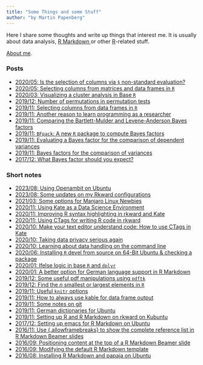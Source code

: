 ```yaml
---
title: "Some Things and some Stuff"
author: "by Martin Papenberg"
---
```


Here I share some thoughts and write up things that interest me. It is 
usually about data analysis, <a href="http://rmarkdown.rstudio.com/" 
target="_blank"> R Markdown </a>or other <a 
href="https://www.r-project.org/" target="_blank">R</a>-related stuff.

[About me](../about/index.html).

### Posts

- <a href="29-NSE.html">2020/05: Is the selection of columns via `$` non-standard evaluation?</a>
- <a href="28-columns-matrices.html">2020/05: Selecting columns from matrices and data frames in `R`</a>
- <a href="26_cluster-plot.html">2020/03: Visualizing a cluster analysis in Base `R`</a>
- <a href="22_permut-tests.html">2019/12: Number of permutations in permutation tests</a>
- <a href="19-columns.html">2019/11: Selecting columns from data frames in `R`</a>
- <a href="17_why-program.html">2019/11: Another reason to learn programming as a researcher</a>
- <a href="15_SimBFpack.html">2019/11: Comparing the Bartlett-Mulder and Levene-Anderson Bayes factors</a>
- <a href="14_BFpack.html">2019/11: `BFpack`: A new `R` package to compute Bayes factors</a>
- <a href="13_varBF_Simulation.html">2019/11: Evaluating a Bayes factor for the comparison of dependent variances</a>
- <a href="12_BF_Dependent_SD.html">2019/11: Bayes factors for the comparison of variances</a>
- <a href="06_BFSize.html">2017/12: What Bayes factor should you expect?</a>

### Short notes

- <a href="40_using_openambit.html">2023/08: Using Openambit on Ubuntu</a>
- <a href="39_updates_rkward.html">2023/08: Some updates on my Rkward configurations</a>
- <a href="38_manjaro.html">2021/03: Some options for Manjaro Linux Newbies</a>
- <a href="36-kate_ds.html">2020/11: Using Kate as a Data Science Environment</a>
- <a href="35_rsyntax.html">2020/11: Improving R syntax highlighting in rkward and Kate</a>
- <a href="34_ctags-2.html">2020/11: Using CTags for writing R code in rkward</a>
- <a href="33_ctags.html">2020/10: Make your text editor understand code: How to use CTags in Kate</a>
- <a href="32_Privacy.html">2020/10: Taking data privacy serious again</a>
- <a href="31_Data-Science-CL.html">2020/10: Learning about data handling on the command line</a>
- <a href="30_R-from-source.html">2020/06: Installing `R` devel from source on 64-Bit Ubuntu & checking a package</a>
- <a href="25_ifelse.html">2020/01: Ifelse logic in base `R` and `dplyr`</a>
- <a href="24_germanRmd.html">2020/01: A better option for German language support in R Markdown</a>
- <a href="23_pdftk.html">2019/12: Some useful pdf manipulations using `pdftk`</a>
- <a href="21_nsmallest.html">2019/12: Find the $n$ smallest or largest elements in `R`</a>
- <a href="16_knitr-options.html">2019/11: Useful `knitr` options</a>
- <a href="10_AlwaysKable.html">2019/11: How to always use kable for data frame output</a>
- <a href="09_GitNotes.html">2019/11: Some notes on git</a>
- <a href="08_SpellChecking.html">2019/11: German dictionaries for Ubuntu</a>
- <a href="07_SettingUpKate.html">2019/11: Setting up R and R Markdown on rkward on Kubuntu</a>
- <a href="05_setUpRMDemacs.html">2017/12: Setting up emacs for R Markdown on Ubuntu</a>
- <a href="04_framebreaks.html">2016/11: Use {.allowframebreaks} to show the complete reference list in R Markdown Beamer slides</a>
- <a href="03_positionbeamer.html">2016/09: Positioning content at the top of a R Markdown Beamer slide</a>
- <a href="02_modifytemplate.html">2016/09: Modifying the default R Markdown template</a>
- <a href="01_usingrmarkdown.html">2016/08: Installing R Markdown and papaja on Ubuntu</a>
